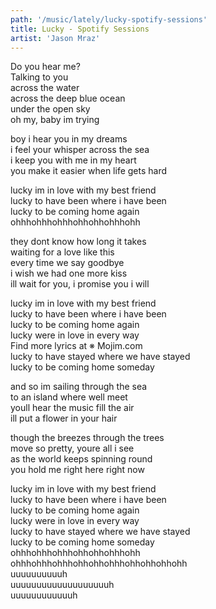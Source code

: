 ```yaml
---
path: '/music/lately/lucky-spotify-sessions'
title: Lucky - Spotify Sessions
artist: 'Jason Mraz'
---
```



<SpotifyEmbed url="https://open.spotify.com/embed/track/4hbGPfz03P8Nnh75mFIAoH" />

Do you hear me?  
Talking to you  
across the water  
across the deep blue ocean  
under the open sky  
oh my, baby im trying

boy i hear you in my dreams  
i feel your whisper across the sea  
i keep you with me in my heart  
you make it easier when life gets hard

lucky im in love with my best friend  
lucky to have been where i have been  
lucky to be coming home again  
ohhhohhhohhhohhohhohhhohh

they dont know how long it takes  
waiting for a love like this  
every time we say goodbye  
i wish we had one more kiss  
ill wait for you, i promise you i will

lucky im in love with my best friend  
lucky to have been where i have been  
lucky to be coming home again  
lucky were in love in every way  
Find more lyrics at ※ Mojim.com  
lucky to have stayed where we have stayed  
lucky to be coming home someday

and so im sailing through the sea  
to an island where well meet  
youll hear the music fill the air  
ill put a flower in your hair

though the breezes through the trees  
move so pretty, youre all i see  
as the world keeps spinning round  
you hold me right here right now

lucky im in love with my best friend  
lucky to have been where i have been  
lucky to be coming home again  
lucky were in love in every way  
lucky to have stayed where we have stayed  
lucky to be coming home someday  
ohhhohhhohhhohhohhohhhohh  
ohhhohhhohhhohhohhohhhohhohhohhohh  
uuuuuuuuuuh  
uuuuuuuuuuuuuuuuuuuh  
uuuuuuuuuuuuh
